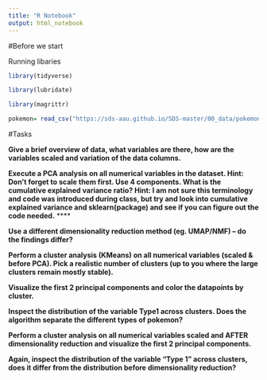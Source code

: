 ```yaml
---
title: "R Notebook"
output: html_notebook
---
```


#Before we start

Running libaries 

```r
library(tidyverse)

library(lubridate)

library(magrittr)
```


```r
pokemon= read_csv("https://sds-aau.github.io/SDS-master/00_data/pokemon.csv")
```

#Tasks

**Give a brief overview of data, what variables are there, how are the variables scaled and variation of the data columns.**

**Execute a PCA analysis on all numerical variables in the dataset. Hint: Don’t forget to scale them first. Use 4 components. What is the cumulative explained variance ratio? Hint: I am not sure this terminology and code was introduced during class, but try and look into cumulative explained variance and sklearn(package) and see if you can figure out the code needed.**
****

**Use a different dimensionality reduction method (eg. UMAP/NMF) – do the findings differ?**


**Perform a cluster analysis (KMeans) on all numerical variables (scaled & before PCA). Pick a realistic number of clusters (up to you where the large clusters remain mostly stable).**


**Visualize the first 2 principal components and color the datapoints by cluster.**

**Inspect the distribution of the variable Type1 across clusters. Does the algorithm separate the different types of pokemon?**


**Perform a cluster analysis on all numerical variables scaled and AFTER dimensionality reduction and visualize the first 2 principal components.**

**Again, inspect the distribution of the variable “Type 1” across clusters, does it differ from the distribution before dimensionality reduction?**

